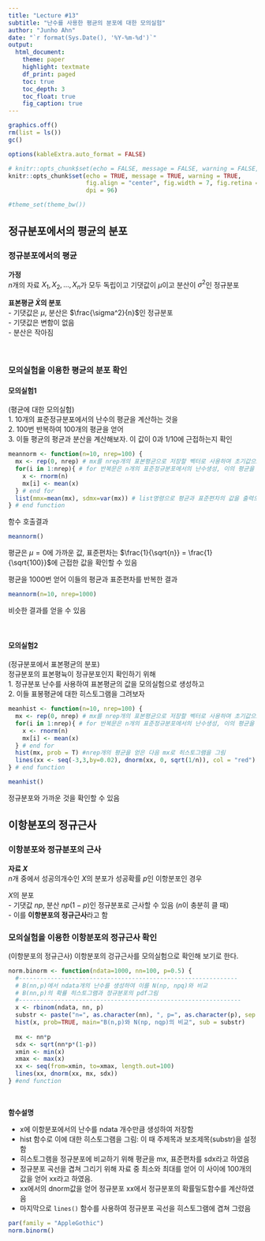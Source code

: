 ```yaml
---
title: "Lecture #13"
subtitle: "난수를 사용한 평균의 분포에 대한 모의실험"
author: "Junho Ahn"
date: "`r format(Sys.Date(), '%Y-%m-%d')`"
output: 
  html_document:
    theme: paper
    highlight: textmate
    df_print: paged
    toc: true
    toc_depth: 3
    toc_float: true
    fig_caption: true
---
```


```r
graphics.off()
rm(list = ls())
gc()

options(kableExtra.auto_format = FALSE)

# knitr::opts_chunk$set(echo = FALSE, message = FALSE, warning = FALSE,
knitr::opts_chunk$set(echo = TRUE, message = TRUE, warning = TRUE,
                      fig.align = "center", fig.width = 7, fig.retina = 2,
                      dpi = 96)

#theme_set(theme_bw())

```

## 정규분포에서의 평균의 분포

### 정규분포에서의 평균

**가정**  
$n$개의 자료 $X_1, X_2, ... , X_n$가 모두 독립이고 기댓값이 $\mu$이고 분산이 $\sigma^2$인 정규분포  

**표본평균 $\bar X$의 분포**  
- 기댓값은 $\mu$, 분산은 $\frac{\sigma^2}{n}$인 정규분포  
- 기댓값은 변함이 없음  
- 분산은 작아짐  

<br>

### 모의실험을 이용한 평균의 분포 확인

#### 모의실험1  

(평균에 대한 모의실험)  
1. 10개의 표준정규분포에서의 난수의 평균을 계산하는 것을  
2. 100번 반복하여 100개의 평균을 얻어  
3. 이들 평균의 평균과 분산을 계산해보자. 이 값이 0과 1/10에 근접하는지 확인  

```r
meannorm <- function(n=10, nrep=100) {
  mx <- rep(0, nrep) # mx를 nrep개의 표본평균으로 저장할 벡터로 사용하며 초기값으로 0을 설정
  for(i in 1:nrep){ # for 반복문은 n개의 표준정규분포에서의 난수생성, 이의 평균을 mx에 저장
    x <- rnorm(n)
    mx[i] <- mean(x)
  } # end for
  list(mmx=mean(mx), sdmx=var(mx)) # list명령으로 평균과 표준편차의 값을 출력으로 얻음
} # end function
```

함수 호출결과

```r
meannorm()
```

평균은 $\mu = 0$에 가까운 값, 표준편차는 $\frac{1}{\sqrt{n}} = \frac{1}{\sqrt{100}}$에 근접한 값을 확인할 수 있음  

평균을 1000번 얻어 이들의 평균과 표준편차를 반복한 결과  

```r
meannorm(n=10, nrep=1000)
```

비슷한 결과를 얻을 수 있음  

<br>

#### 모의실험2  

(정규분포에서 표본평균의 분포)  
정규분포의 표본평뉵이 정규분포인지 확인하기 위해   
1. 정규분포 난수를 사용하여 표본평균의 값을 모의실험으로 생성하고  
2. 이들 표봉평균에 대한 히스토그램을 그려보자  

```r
meanhist <- function(n=10, nrep=100) {
  mx <- rep(0, nrep) # mx를 nrep개의 표본평균으로 저장할 벡터로 사용하며 초기값으로 0을 설정
  for(i in 1:nrep){ # for 반복문은 n개의 표준정규분포에서의 난수생성, 이의 평균을 mx에 저장
    x <- rnorm(n)
    mx[i] <- mean(x)
  } # end for
  hist(mx, prob = T) #nrep개의 평균을 얻은 다음 mx로 히스토그램을 그림
  lines(xx <- seq(-3,3,by=0.02), dnorm(xx, 0, sqrt(1/n)), col = "red") # line함수는 정규분포의 곡선을 추가하는 명령
} # end function
```

```r
meanhist()
```

정규분포와 가까운 것을 확인할 수 있음  

## 이항분포의 정규근사  

### 이항분포와 정규분포의 근사  

**자료 $X$**  
$n$개 중에서 성공의개수인 $X$의 분포가 성공확률 $p$인 이항분포인 경우  

$X$의 분포  
- 기댓값 $np$, 분산 $np(1-p)$인 정규분포로 근사할 수 있음 ($n$이 충분히 클 때)  
- 이를 **이항분포의 정규근사**라고 함  


### 모의실험을 이용한 이항분포의 정규근사 확인  

(이항분포의 정규근사) 이항분포의 겅규근사를 모의실험으로 확인해 보기로 한다.  

```r
norm.binorm <- function(ndata=1000, nn=100, p=0.5) {
  #--------------------------------------------------------------
  # B(nn,p)에서 ndata개의 난수를 생성하여 이를 N(np, npq)와 비교
  # B(nn,p)의 확률 히스토그램과 정규분포의 pdf그림
  #---------------------------------------------------------------
  x <- rbinom(ndata, nn, p)
  substr <- paste("n=", as.character(nn), ", p=", as.character(p), sep = "")
  hist(x, prob=TRUE, main="B(n,p)와 N(np, nqp)의 비교", sub = substr)
  
  mx <- nn*p
  sdx <- sqrt(nn*p*(1-p))
  xmin <- min(x)
  xmax <- max(x)
  xx <- seq(from=xmin, to=xmax, length.out=100)
  lines(xx, dnorm(xx, mx, sdx))
} #end function
```

<br>

__함수설명__  

- x에 이항분포에서의 난수를 ndata 개수만큼 생성하여 저장함  
- hist 함수로 이에 대한 히스토그램을 그림: 이 때 주제목과 보조제목(substr)을 설정함  
- 히스토그램을 정규분포에 비교하기 위해 평균을 mx, 표준편차를 sdx라고 하였음  
- 정규분포 곡선을 겹쳐 그리기 위해 자료 중 최소와 최대를 얻어 이 사이에 100개의 값을 얻어 xx라고 하였음.  
- xx에서의 dnorm값을 얻어 정규분포 xx에서 정규분포의 확률밀도함수를 계산하였음  
- 마지막으로 `lines()` 함수를 사용하여 정규분포 곡선을 히스토그램에 겹쳐 그렸음  

```r
par(family = "AppleGothic")
norm.binorm()
```

